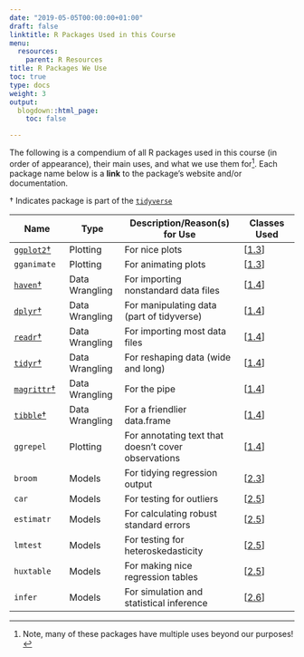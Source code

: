 ```yaml
---
date: "2019-05-05T00:00:00+01:00"
draft: false
linktitle: R Packages Used in this Course
menu:
  resources:
    parent: R Resources
title: R Packages We Use
toc: true
type: docs
weight: 3
output:
  blogdown::html_page:
    toc: false

---
```


The following is a compendium of all R packages used in this course (in order of appearance), their main uses, and what we use them for^[Note, many of these packages have multiple uses beyond our purposes!]. Each package name below is a **link** to the package's website and/or documentation.

† Indicates package is part of the [`tidyverse`](https://tidyverse.org)

| Name | Type | Description/Reason(s) for Use | Classes Used |
|------|------|-------------|------|
| [`ggplot2`†](https://ggplot2.tidyverse.org/) | Plotting | For nice plots | [[1.3](/content/1.3-content)] |
| `gganimate` | Plotting | For animating plots | [[1.3](/content/1.3-content)] |
| [`haven`†](https://haven.tidyverse.org/) | Data Wrangling | For importing nonstandard data files | [[1.4](/content/1.4-content)] |
| [`dplyr`†](https://dplyr.tidyverse.org/) | Data Wrangling | For manipulating data (part of tidyverse) | [[1.4](/content/1.4-content)] |
| [`readr`†](https://readr.tidyverse.org/) | Data Wrangling | For importing most data files | [[1.4](/content/1.4-content)] | 
| [`tidyr`†](https://tidyr.tidyverse.org/) | Data Wrangling | For reshaping data (wide and long) | [[1.4](/content/1.4-content)] |
| [`magrittr`†](https://magrittr.tidyverse.org/) | Data Wrangling | For the pipe | [[1.4](/content/1.4-content)] |
| [`tibble`†](https://tibble.tidyverse.org/) | Data Wrangling | For a friendlier data.frame | [[1.4](/content/1.4-content)] | 
| `ggrepel` | Plotting | For annotating text that doesn't cover observations | [[1.4](/content/2.5-content)] |
| `broom` | Models | For tidying regression output | [[2.3](/content/2.3-content)] |
| `car` | Models | For testing for outliers | [[2.5](/content/2.5-content)] |
| `estimatr` | Models | For calculating robust standard errors | [[2.5](/content/2.5-content)] |
| `lmtest` | Models | For testing for heteroskedasticity | [[2.5](/content/2.5-content)] |
| `huxtable` | Models | For making nice regression tables | [[2.5](/content/2.5-content)] |
| `infer` | Models | For simulation and statistical inference | [[2.6](/content/2.6-content)] |

